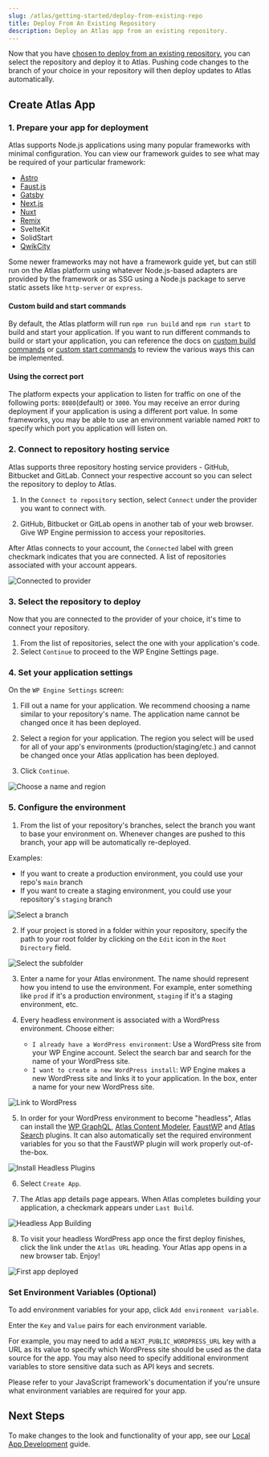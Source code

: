 ```yaml
---
slug: /atlas/getting-started/deploy-from-existing-repo
title: Deploy From An Existing Repository
description: Deploy an Atlas app from an existing repository.
---
```


Now that you have [chosen to deploy from an existing repository](./blueprint-repository), you can select the repository and deploy it to Atlas. Pushing code changes to the branch of your choice in your repository will then deploy updates to Atlas automatically.

## Create Atlas App

### 1. Prepare your app for deployment

Atlas supports Node.js applications using many popular frameworks with minimal configuration. You can view our framework guides to see what may be required of your particular framework:
- [Astro](../framework-guides/astro)
- [Faust.js](../framework-guides/faust)
- [Gatsby](../framework-guides/gatsby) 
- [Next.js](../framework-guides/next)
- [Nuxt](../framework-guides/nuxt)
- [Remix](../framework-guides/remix)
- SvelteKit
- SolidStart
- [QwikCity](../framework-guides/qwik)

Some newer frameworks may not have a framework guide yet, but can still run on the Atlas platform using whatever Node.js-based adapters are provided by the framework or as SSG using a Node.js package to serve static assets like `http-server` or `express`.

#### Custom build and start commands

By default, the Atlas platform will run `npm run build` and `npm run start` to build and start your application. If you want to run different commands to build or start your application, you can reference the docs on [custom build commands](../customization/builds#custom-build-commands) or [custom start commands](../customization/builds#custom-start-commands) to review the various ways this can be implemented. 

#### Using the correct port

The platform expects your application to listen for traffic on one of the following ports: `8080`(default) or `3000`. You may receive an error during deployment if your application is using a different port value. In some frameworks, you may be able to use an environment variable named `PORT` to specify which port you application will listen on.


### 2. Connect to repository hosting service

Atlas supports three repository hosting service providers - GitHub, Bitbucket and GitLab. Connect your respective account so you can select the repository to deploy to Atlas.

1. In the `Connect to repository` section, select `Connect` under the provider you want to connect with.

2. GitHub, Bitbucket or GitLab opens in another tab of your web browser. Give WP Engine permission to access your repositories.

After Atlas connects to your account, the `Connected` label with green checkmark indicates that you are connected. A list of repositories associated with your account appears.

![Connected to provider](./assets/img/create-app-github-bitbucket.png)

### 3. Select the repository to deploy

Now that you are connected to the provider of your choice, it's time to connect your repository.

1. From the list of repositories, select the one with your application's code.
2. Select `Continue` to proceed to the WP Engine Settings page.

### 4. Set your application settings

On the `WP Engine Settings` screen:

1. Fill out a name for your application. We recommend choosing a name similar to your repository's name. The application name cannot be changed once it has been deployed.

2. Select a region for your application. The region you select will be used for all of your app's environments (production/staging/etc.) and cannot be changed once your Atlas application has been deployed.

3. Click `Continue`.

![Choose a name and region](./assets/img/wp-engine-settings.png)

### 5. Configure the environment

1. From the list of your repository's branches, select the branch you want to base your environment on. Whenever changes are pushed to this branch, your app will be automatically re-deployed.

Examples:

- If you want to create a production environment, you could use your repo's `main` branch
- If you want to create a staging environment, you could use your repository's `staging` branch

![Select a branch](./assets/img/select-branch.png)

2. If your project is stored in a folder within your repository, specify the path to your root folder by clicking on the `Edit` icon in the `Root Directory` field.

![Select the subfolder](./assets/img/root-directory.png)

3. Enter a name for your Atlas environment. The name should represent how you intend to use the environment. For example, enter something like `prod` if it's a production environment, `staging` if it's a staging environment, etc.

4. Every headless environment is associated with a WordPress environment. Choose either:

   - `I already have a WordPress environment`: Use a WordPress site from your WP Engine account. Select the search bar and search for the name of your WordPress site.
   - `I want to create a new WordPress install`: WP Engine makes a new WordPress site and links it to your application. In the box, enter a name for your new WordPress site.

![Link to WordPress](./assets/img/link-to-wordpress.png)

5. In order for your WordPress environment to become "headless", Atlas can install the [WP GraphQL](https://wordpress.org/plugins/wp-graphql/), [Atlas Content Modeler](https://wordpress.org/plugins/atlas-content-modeler/), [FaustWP](https://wordpress.org/plugins/faustwp/) and [Atlas Search](https://wordpress.org/plugins/atlas-search/) plugins. It can also automatically set the required environment variables for you so that the FaustWP plugin will work properly out-of-the-box.

![Install Headless Plugins](./assets/img/plugins-env-vars.png)


6. Select `Create App`.

7. The Atlas app details page appears. When Atlas completes building your application, a checkmark appears under `Last Build`.

![Headless App Building](./assets/img/matching-names-table.png)

8. To visit your headless WordPress app once the first deploy finishes, click the link under the `Atlas URL` heading. Your Atlas app opens in a new browser tab. Enjoy!

![First app deployed](./assets/img/first-app-deployed.png)

### Set Environment Variables (Optional)

To add environment variables for your app, click `Add environment variable`.

Enter the `Key` and `Value` pairs for each environment variable.

For example, you may need to add a `NEXT_PUBLIC_WORDPRESS_URL` key with a URL as its value to specify which WordPress site should be used as the data source for the app. You may also need to specify additional environment variables to store sensitive data such as API keys and secrets.

Please refer to your JavaScript framework's documentation if you're unsure what environment variables are required for your app.

## Next Steps

To make changes to the look and functionality of your app, see our [Local App Development](../local-app-development/overview) guide.
